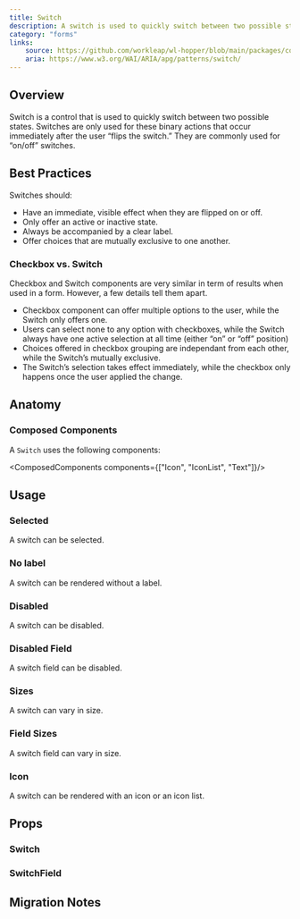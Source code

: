 ```yaml
---
title: Switch
description: A switch is used to quickly switch between two possible states.
category: "forms"
links:
    source: https://github.com/workleap/wl-hopper/blob/main/packages/components/src/switch/src/Switch.tsx
    aria: https://www.w3.org/WAI/ARIA/apg/patterns/switch/
---
```


<Example src="switch/docs/switch/preview" isOpen />

## Overview

Switch is a control that is used to quickly switch between two possible states.
Switches are only used for these binary actions that occur immediately after the user “flips the switch.”
They are commonly used for “on/off” switches.

## Best Practices

Switches should:

- Have an immediate, visible effect when they are flipped on or off.
- Only offer an active or inactive state.
- Always be accompanied by a clear label.
- Offer choices that are mutually exclusive to one another.

### Checkbox vs. Switch

Checkbox and Switch components are very similar in term of results when used in a form. However, a few details tell them apart.

- Checkbox component can offer multiple options to the user, while the Switch only offers one.
- Users can select none to any option with checkboxes, while the Switch always have one active selection at all time (either “on” or “off” position)
- Choices offered in checkbox grouping are independant from each other, while the Switch’s mutually exclusive.
- The Switch’s selection takes effect immediately, while the checkbox only happens once the user applied the change.

## Anatomy

### Composed Components

A `Switch` uses the following components:

<ComposedComponents components={["Icon", "IconList", "Text"]}/>

## Usage

### Selected

A switch can be selected.

<Example src="switch/docs/switch/selected" />

### No label

A switch can be rendered without a label.

<Example src="switch/docs/switch/nolabel" />

### Disabled

A switch can be disabled.

<Example src="switch/docs/switch/disabled" />

### Disabled Field

A switch field can be disabled.

<Example src="switch/docs/switch-field/disabled" />

### Sizes

A switch can vary in size.

<Example src="switch/docs/switch/sizes" />

### Field Sizes

A switch field can vary in size.

<Example src="switch/docs/switch-field/sizes" />

### Icon

A switch can be rendered with an icon or an icon list.

<Example src="switch/docs/switch/icons" />

## Props

### Switch

<PropTable component="Switch" />

### SwitchField

<PropTable component="SwitchField" />

## Migration Notes

<MigrateGuide src="switch/docs/migration-notes" />
